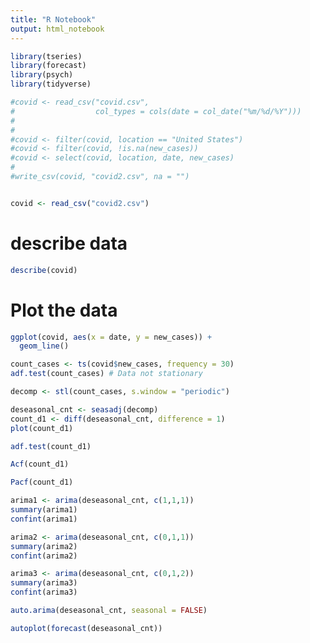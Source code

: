```yaml
---
title: "R Notebook"
output: html_notebook
---
```


```r
library(tseries)
library(forecast)
library(psych)
library(tidyverse)
```


```r
#covid <- read_csv("covid.csv", 
#                  col_types = cols(date = col_date("%m/%d/%Y")))
#
#
#covid <- filter(covid, location == "United States")
#covid <- filter(covid, !is.na(new_cases))
#covid <- select(covid, location, date, new_cases)
#
#write_csv(covid, "covid2.csv", na = "")


covid <- read_csv("covid2.csv")

```


# describe data 
```r
describe(covid)
```

# Plot the data
```r
ggplot(covid, aes(x = date, y = new_cases)) +
  geom_line()
```

```r
count_cases <- ts(covid$new_cases, frequency = 30)
adf.test(count_cases) # Data not stationary
```


```r
decomp <- stl(count_cases, s.window = "periodic")
```


```r
deseasonal_cnt <- seasadj(decomp)
count_d1 <- diff(deseasonal_cnt, difference = 1)
plot(count_d1)
```

```r
adf.test(count_d1)
```
```r
Acf(count_d1)
```


```r
Pacf(count_d1)
```
```r
arima1 <- arima(deseasonal_cnt, c(1,1,1))
summary(arima1)
confint(arima1)
```


```r
arima2 <- arima(deseasonal_cnt, c(0,1,1))
summary(arima2)
confint(arima2)
```



```r
arima3 <- arima(deseasonal_cnt, c(0,1,2))
summary(arima3)
confint(arima3)
```



```r
auto.arima(deseasonal_cnt, seasonal = FALSE)
```


```r
autoplot(forecast(deseasonal_cnt))
```








